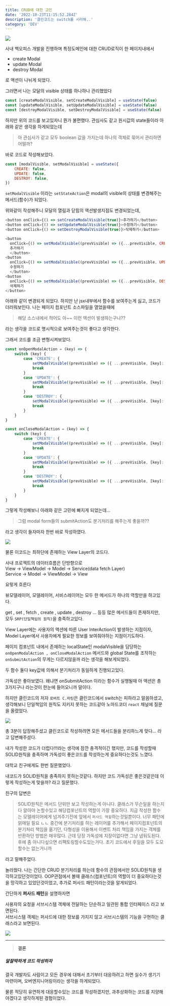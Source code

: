 ```yaml
---
title: CRUD에 대한 고민
date: '2022-10-23T11:15:52.284Z'
description: '클린코드는 switch를 시러해..'
category: 'DEV'
---
```


![](./clean.png)

사내 백오피스 개발을 진행하며 특정도메인에 대한 CRUD로직이 한 페이지내에서

-   create Modal
-   update Modal
-   destroy Modal

로 액션이 나뉘게 되었다.

그러면서 나는 모달의 visible 상태를 하나하나 관리했었다

```js
const [createModalVisible, setCreateModalVisible] = useState(false)
const [updateModalVisible, setUpdateModalVisible] = useState(false)
const [destroyModalVisible, setDestroyModalVisible] = useState(false)
```

하지만 위의 코드를 보고있자니 뭔가 불편했다. 관심사도 같고 원시값의 state들이라 아래와 같은 생각을 하게되었는데

> 아 관심사가 같고 모두 boolean 값을 가지는데 하나의 객체로 묶어서 관리하면 어떨까?

바로 코드로 작성해보았다.

```js
const [modalVisible, setModalVisible] = useState({
	CREATE: false,
	UPDATE: false,
	DESTROY: false,
})
```

`setModalVisible` 이라는 `setStateAction`은 modal의 visible의 상태를 변경해주는 메서드(함수)가 되었다.

위와같이 작성해주니 모달의 열림과 닫힘의 액션발생지점도 변경되었는데,

```js
<button onClick={() => setCreateModalVisible(true)}>추가하기</button>
<button onClick={() => setUpdateModalVisible(true)}>수정하기</button>
<button onClick={() => setDestroyModalVisible(true)}>삭제하기</button>
```

```js
<button
  onClick={() => setModalVisible((prevVisible) => ({...prevVisible, CREATE : true}))}>
  추가하기
  </button>
<button
  onClick={() => setModalVisible((prevVisible) => ({...prevVisible, UPDATE : true}))}>
  수정하기
  </button>
<button
  onClick={() => setModalVisible((prevVisible) => ({...prevVisible, DESTROY : true}))}>
  삭제하기
</button>
```

아래와 같이 변경되게 되었다. 하지만 난 jsx내부에서 함수를 보여주는게 싫고, 코드가 더러워보인다.
나는 페이지 컴포넌트 소스파일을 열었을때에

> 해당 소스내에서 적어도 아~~ 이런 액션이 발생하는구나??

라는 생각을 코드로 명시적으로 보여주는것이 좋다고 생각한다.

그래서 코드를 조금 변형시켜보았다.

```js
const onOpenModalAction = (key) => {
	switch (key) {
		case 'CREATE': {
			setModalVisible((prevVisible) => ({ ...prevVisible, [key]: true }))
			break
		}
		case 'UPDATE': {
			setModalVisible((prevVisible) => ({ ...prevVisible, [key]: true }))
			break
		}
		case 'DESTROY': {
			setModalVisible((prevVisible) => ({ ...prevVisible, [key]: true }))
			break
		}
	}
}

const onCloseModalAction = (key) => {
	switch (key) {
		case 'CREATE': {
			setModalVisible((prevVisible) => ({ ...prevVisible, [key]: false }))
			break
		}
		case 'UPDATE': {
			setModalVisible((prevVisible) => ({ ...prevVisible, [key]: false }))
			break
		}
		case 'DESTROY': {
			setModalVisible((prevVisible) => ({ ...prevVisible, [key]: false }))
			break
		}
	}
}
```

그렇게 작성해보니 아래와 같은 고민에 빠지게 되었는데...

> 그럼 modal form들의 submitAction도 분기처리를 해주는게 좋을까??

라고 생각이 들자마자 한번 바로 작성하였다.

![](./code.png)

물론 이코드는 최하단에 존재하는 View Layer의 코드다.

사내 프로젝트의 데이터흐름은 단방향으로<br/>
View -> ViewModel -> Model -> Service(data fetch Layer)<br/>
Service -> Model -> ViewModel -> View

요렇게 흐른다

뷰모델레이어, 모델레이어, 서비스레이어는 모두 한 메서드가 하나의 역할만을 하고있다.<br/>

get , set , fetch , create , update , destroy ... 등등 많은 메서드들이 존재하지만,<br/>
모두 `SRP(단일책임의 원칙)`을 충족하고있다.

View Layer에는 사용자의 액션에 따른 User InterAction이 발생하는 지점이자,<br/>
Model Layer에서 사용자에게 필요한 정보를 보여줘야하는 지점이기도하다.

페이지 컴포넌트 내에서 존재하는 localState인 modalVisible을 담당하는
`onOpenModalAction , onCloseModalAction` 메서드와 global State를 조작하는 `onSubmitAction`의 무게는 다르지않을까 라는 생각을 해보게되었다.

두 함수 둘다 key값에 의해서 분기처리가 동일하게 진행되고있다.

가독성은 좋아보였다. 왜냐면 onSubmitAction 이라는 함수가 실행될때 아 액션은 총 3가지구나 라는것이 한눈에 들어오니까 말이다.

하지만 클린코드의 저자 `로버트 C.마틴`은 클린코드에서 switch는 피하라고 말씀하셨고, <br/>
생각해보니 단일책임의 원칙도 지키지 못하는 코드같아 노마드코더 `react` 채널에 질문을 올렸었다.

![](./question.png)

총 3분이 답장해주셨고 클린코드로 작성하려면 모든 메서드들을 분리하느게 맞다... 라고 답변해주셨다.

내가 작성한 코드가 더럽다!!!라는 생각에 잠깐 충격적이긴 했지만, 코드를 작성할때 SOLID원칙을 충족하며 가독성이 좋은코드를 작성하는게 중요하다는것도 느꼈다.

대학교 친구에게도 한번 질문했었다.

내코드가 SOLID원칙을 충족하지 못하는것같다. 하지만 코드 가독성은 좋은것같은데 이렇게 작성하는게 맞을까? 라고 질문했다.

친구의 답변은

> SOLID원칙은 메서드 단위만 보고 작성하는게 아니다. 클래스가 무슨일을 하는지 다 알아야 논할수있고 해당컴포넌트의 역할이 가장 중요하다. 지금 작성한 함수는 모델레이어에게 넘겨주기전에 앞에서 `퍼사드 역할`하는것일뿐이다. 너무 패턴에 얽매일 필요 ㄴㄴ 중간에 분기처리를 하는 레이어를 추가해서 페이지컴포넌트의 분기처리 책임을 옮기던, 다형성을 이용해서 이벤트 처리 책임을 가지는 객체를 반환하던 방법은 매우많다. 근데 당장 가독성에 지장이없다면 그냥 냅둬도된다. 후에 좀 아니다싶으면 리팩토링할수도있는거다. 초기 코드에서 후일을 모두 도모할수는 없는거니까

라고 말해주었다.

놀라웠다. 나는 간단한 CRUD 분기처리를 하는데 함수의 관점에서만 SOLID원칙을 생각하고있던것이었다. OOP관점에서 볼때 클래스(컴포넌트)의 역할이 더 중요하다는것을 망각하고 있었던것이었고, 추가로 퍼사드 패턴이라는것을 알게되었다.

간단하게 **퍼사드 패턴**을 설명하자면

사용자의 요청을 서브시스템 객체에 전달하는 단순하고 일관된 통합 인터페이스 라고 보면된다.<br/>
서브시스템 객체는 퍼사드에 대한 정보를 가지지 않고 서브시스템의 기능을 구현하는 클래스라고 보면된다.

![](./Facade.png)

<hr />

> **결론**

##### 알잘딱하게 코드 작성하자

결국 개발자도 사람이고 모든 경우에 대해서 초기부터 대응하려고 하면 실수가 생기기 마련이며, 오버엔지니어링이라는 생각을 하게되었다.

물론 적당히 유연하게 대응할수있는 코드를 작성하겠지만, 과추상화하는 코드를 지양해야겠다고 생각하게된 경험이었다.
